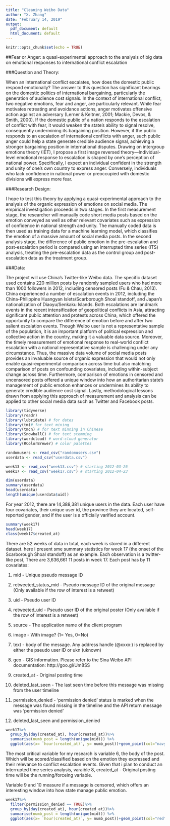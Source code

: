 ```yaml
---
title: "Cleaning Weibo Data"
author: "X. Zhang"
date: "February 14, 2019"
output:
  pdf_document: default
  html_document: default
---
```


```r
knitr::opts_chunk$set(echo = TRUE)
```

##Fear or Anger: a quasi-experimental approach to the analysis of big data on emotional responses to international conflict escalation

###Question and Theory:

When an international conflict escalates, how does the domestic public respond emotionally? The answer to this question has significant bearings on the domestic politics of international bargaining, particularly the generation of audience cost signals. In the context of international conflict, two negative emotions, fear and anger, are particularly relevant. While fear motivates retreating and avoidance actions, anger motivates offensive action against an adversary (Lerner & Keltner, 2001; Mackie, Devos, & Smith, 2000). If the domestic public of a nation responds to the escalation of conflict with fear, it would weaken the state’s ability to signal resolve, consequently undermining its bargaining position. However, if the public responds to an escalation of international conflicts with anger, such public anger could help a state generate credible audience signal, achieving a stronger bargaining position in international disputes. Drawing on intergroup emotions theory (IET), I propose a first image reversed theory—Individual-level emotional response to escalation is shaped by one’s perception of national power. Specifically, I expect an individual confident in the strength and unity of one’s own country to express anger. Conversely, individuals who lack confidence in national power or preoccupied with domestic divisions will express more fear. 

###Research Design:

I hope to test this theory by applying a quasi-experimental approach to the analysis of the organic expression of emotions on social media. The empirical investigation proceeds in two stages. In the first measurement stage, the researcher will manually code short media posts based on the emotion conveyed as well as other relevant covariates such as expression of confidence in national strength and unity. The manually coded data is then used as training data for a machine learning model, which classifies the emotion of a massive amount of social media posts. In the second analysis stage, the difference of public emotion in the pre-escalation and post-escalation period is compared using an interrupted time series (ITS) analysis, treating the pre-escalation data as the control group and post-escalation data as the treatment group. 

###Data:

The project will use China’s Twitter-like Weibo data. The specific dataset used contains 220 million posts by randomly sampled users who had more than 1000 followers in 2012, including censored posts (Fu & Chau, 2013). China experienced a number of escalation events in 2012, including the China-Philippine Huangyan Islets/Scarborough Shoal standoff, and Japan’s nationalization of Diaoyu/Senkaku Islands. Both escalations are landmark events in the recent intensification of geopolitical conflicts in Asia, attracting significant public attention and protests across China, which offered the opportunity to compare the difference of emotion before and after two salient escalation events. Though Weibo user is not a representative sample of the population, it is an important platform of political expression and collective action in the country, making it a valuable data source. Moreover, the timely measurement of emotional response to real-world conflict escalation with a national representative sample is challenging under any circumstance. Thus, the massive data volume of social media posts provides an invaluable source of organic expression that would not only enable quasi-experimental comparison across time but also matching comparison of posts on confounding covariates, including within-subject change across time. Furthermore, comparison of emotions in censored and uncensored posts offered a unique window into how an authoritarian state’s management of public emotion enhances or undermines its ability to generate credible audience cost signal. Lastly, methodological lessons drawn from applying this approach of measurement and analysis can be applied to other social media data such as Twitter and Facebook posts.


```r
library(tidyverse)
library(readr)
library(lubridate) # for dates
library(tm)# for text mining
library(tmcn) # for text minning in Chinese
library(SnowballC) # for text stemming
library(wordcloud) # word-cloud generator 
library(RColorBrewer) # color palettes
```


```r
randomusers <- read_csv("randomusers.csv")
userdata <- read_csv("userdata.csv")

week13 <- read_csv("week13.csv") # starting 2012-03-26
week17 <- read_csv("week17.csv") # starting 2012-04-23

```

```r
dim(userdata)
summary(userdata)
head(userdata)
length(unique(userdata$uid))

```
For year 2012, there are 14,388,381 unique users in the data. Each user have four covariates, their unique user id, the province they are located, self-reported gender, and if the user is a officially varified account.

```r
summary(week17)
head(week17)
class(week17$created_at)
```
There are 52 weeks of data in total, each week is stored in a different dataset. here i present sme summary statistics for week 17 (the onset of the Scarborough Shoal standoff) as an example. Each observation is a twitter-like post, There are 3,636,661 11 posts in week 17. Each post has by 11 covariates:

1. mid - Unique pseudo message ID

2. retweeted_status_mid - Pseudo message ID of the original message (Only available if the row of interest is a retweet)

3. uid - Pseudo user ID

4. retweeted_uid - Pseudo user ID of the original poster (Only available if the row of interest is a retweet)

4. source - The application name of the client program

5. image - With image? (1= Yes, 0=No)

6. text - body of the message. Any address handle (@xxxx:) is replaced by either the pseudo user ID or ukn (uknown)

7. geo - GIS information. Please refer to the Sina Weibo API documentation: http://goo.gl/Um8SS

8. created_at - Original posting time

9. deleted_last_seen - The last seen time before this message was missing from the user timeline

10. permission_denied - 'permission denied' status is marked when the message was found missing in the timeline and the API return message was 'permission denied'

11. deleted_last_seen and permission_denied

```r
week17%>%
  group_by(day(created_at), hour(created_at))%>%
  summarise(numb_post = length(unique(mid))) %>%
  ggplot(aes(x= `hour(created_at)`, y= numb_post))+geom_point(col="navy")+facet_grid(~`day(created_at)`)+labs(x = "Hour on each day between 23 and 29 April", y = "number of posts")+ theme(legend.position = "none")

```

The most critical variable for my research is variable 6, the body of the post. Which will be scored/classified based on the emotion they expressed and their relevance to conflict escalation events. Given that i plan to conduct an interrupted time series analysis, varaible 8, created_at - Original posting time will be the running/forceing variable.

Variable 9 and 10 measure if a message is censored, which offers an interesting window into how state manage public emotion.

```r
week17%>%
  filter(permission_denied == TRUE)%>%
  group_by(day(created_at), hour(created_at))%>%
  summarise(numb_post = length(unique(mid))) %>%
  ggplot(aes(x= `hour(created_at)`, y= numb_post))+geom_point(col="red")+facet_grid(~`day(created_at)`) +labs(x = "Hour on each day between 23 and 29 April", y = "number of censored posts")

```